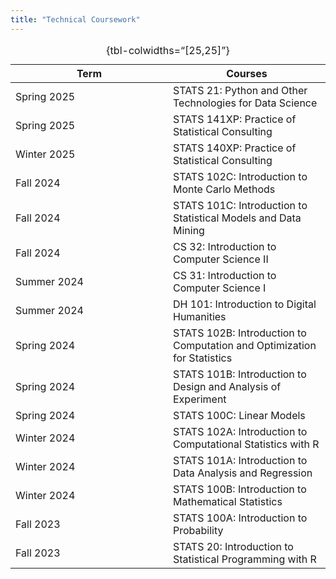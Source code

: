```yaml
---
title: "Technical Coursework"
---
```


|Term|Courses|
|------|------|
| Spring 2025| STATS 21: Python and Other Technologies for Data Science|
| Spring 2025| STATS 141XP: Practice of Statistical Consulting|
| Winter 2025| STATS 140XP: Practice of Statistical Consulting|
| Fall 2024| STATS 102C: Introduction to Monte Carlo Methods|
| Fall 2024 | STATS 101C: Introduction to Statistical Models and Data Mining
| Fall 2024 | CS 32: Introduction to Computer Science II|
| Summer 2024 | CS 31: Introduction to Computer Science I|
| Summer 2024 | DH 101: Introduction to Digital Humanities|
| Spring 2024 | STATS 102B: Introduction to Computation and Optimization for Statistics|
| Spring 2024 | STATS 101B: Introduction to Design and Analysis of Experiment|
| Spring 2024 | STATS 100C: Linear Models|
| Winter 2024 | STATS 102A: Introduction to Computational Statistics with R	|
| Winter 2024 | STATS 101A: Introduction to Data Analysis and Regression|
| Winter 2024 | STATS 100B: Introduction to Mathematical Statistics|
| Fall 2023 | STATS 100A: Introduction to Probability|
| Fall 2023 | STATS 20: Introduction to Statistical Programming with R	|



:  {tbl-colwidths="[25,25]"}